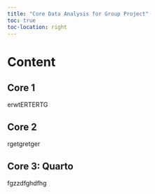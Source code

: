 ```yaml
---
title: "Core Data Analysis for Group Project"
toc: true
toc-location: right
---
```


# Content

## Core 1

erwtERTERTG

## Core 2

rgetgretger

## Core 3: Quarto

fgzzdfghdfhg
